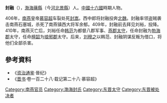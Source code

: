 '''封融'''（{{bd|4世纪||410年|catIdx=F}}），[[渤海郡|渤海]][[蓨縣|蓨縣]]（今[[河北|河北]][[景縣|景縣]]）人。[[中國|中國]][[十六國|十六國]]時期人物。

406年，[[南燕_(十六國)|南燕]]皇帝[[慕容超|慕容超]]车裂处死[[封嵩|封嵩]]。西中郎将封融投奔[[北魏|北魏]]。封融率领盗贼袭击南燕石塞城，杀死了南燕镇西大将军余郁。409年，封融前去拜见刘裕，投降。410年，南燕灭亡后，刘裕任命[[韩范_(东晋十六国)|韩范]]为都督八郡军事、[[燕郡|燕郡]][[太守|太守]]，任命封融为[[勃海郡|勃海郡]]太守，任命[[檀韶|檀韶]]为[[琅邪郡|琅邪郡]]太守。后来，[[刘穆之|刘穆之]]以韩范、封融阴谋反叛为借口，将他们全部杀害。

== 參考資料 ==
*《[[资治通鉴|资治通鉴]]·晉纪》
*《[[晋书|晋书]]·卷一百二十八·载记第二十八·慕容超》

{{DEFAULTSORT:F封}}

[[Category:南燕官员|Category:南燕官员]]
[[Category:渤海封氏|Category:渤海封氏]]
[[Category:东晋太守|Category:东晋太守]]
[[Category:东晋被处决者|Category:东晋被处决者]]